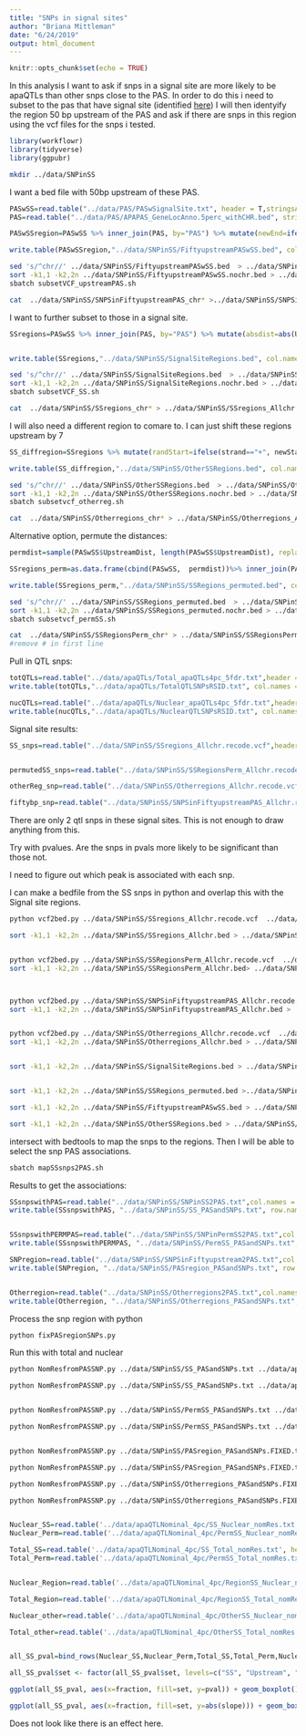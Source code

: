 ```yaml
---
title: "SNPs in signal sites"
author: "Briana Mittleman"
date: "6/24/2019"
output: html_document
---
```


```r
knitr::opts_chunk$set(echo = TRUE)
```

In this analysis I want to ask if snps in a signal site are more likely to be apaQTLs than other snps close to the PAS. In order to do this i need to subset to the pas that have signal site (identified [here](signalsiteanalysis.html)) I will then identyify the region 50 bp upstream of the PAS and ask if there are snps in this region using the vcf files for the snps i tested.  

```r
library(workflowr)
library(tidyverse)
library(ggpubr)
```

```bash
mkdir ../data/SNPinSS
```


I want a bed file with 50bp upstream of these PAS. 
```r
PASwSS=read.table("../data/PAS/PASwSignalSite.txt", header = T,stringsAsFactors = F)
PAS=read.table("../data/PAS/APAPAS_GeneLocAnno.5perc_withCHR.bed", stringsAsFactors = F, header = F, col.names = c("chr", "start", "end", "PASid","score", "strand")) %>% separate(PASid, into=c("pasNum", "geneiD"), sep=":") %>% mutate(PAS=paste("peak", pasNum, sep=""),PASname=paste(PAS, geneiD, sep="_")) 

PASwSSregion=PASwSS %>% inner_join(PAS, by="PAS") %>% mutate(newEnd=ifelse(strand=="+", end+50, end),newStart=ifelse(strand=="+", start, start-50)) %>% select(chr, newStart,newEnd, PASname, score, strand)

write.table(PASwSSregion,"../data/SNPinSS/FiftyupstreamPASwSS.bed", col.names = F, row.names = F, quote = F, sep="\t")

```


```bash
sed 's/^chr//' ../data/SNPinSS/FiftyupstreamPASwSS.bed  > ../data/SNPinSS/FiftyupstreamPASwSS.nochr.bed
sort -k1,1 -k2,2n ../data/SNPinSS/FiftyupstreamPASwSS.nochr.bed > ../data/SNPinSS/FiftyupstreamPASwSS.nochr.sort.bed
sbatch subsetVCF_upstreamPAS.sh

cat  ../data/SNPinSS/SNPSinFiftyupstreamPAS_chr* >../data/SNPinSS/SNPSinFiftyupstreamPAS_Allchr.recode.vcf
```





I want to further subset to those in a signal site.  


```r
SSregions=PASwSS %>% inner_join(PAS, by="PAS") %>% mutate(absdist=abs(UpstreamDist),newEnd= ifelse(strand=="+", end-absdist, end+absdist), newStart=ifelse(strand=="+", end- (absdist+6), end + (absdist-6)), length=newEnd-newStart) %>% select(chr, newStart,newEnd, PASname, score, strand) 


write.table(SSregions,"../data/SNPinSS/SignalSiteRegions.bed", col.names = F, row.names = F, quote = F, sep="\t")
```

```bash
sed 's/^chr//' ../data/SNPinSS/SignalSiteRegions.bed  > ../data/SNPinSS/SignalSiteRegions.nochr.bed
sort -k1,1 -k2,2n ../data/SNPinSS/SignalSiteRegions.nochr.bed > ../data/SNPinSS/SignalSiteRegions.nochr.sort.bed
sbatch subsetVCF_SS.sh

cat  ../data/SNPinSS/SSregions_chr* > ../data/SNPinSS/SSregions_Allchr.recode.vcf
```


I will also need a different region to comare to. I can just shift these regions upstream by 7

```r
SS_diffregion=SSregions %>% mutate(randStart=ifelse(strand=="+", newStart-7, newEnd), randend=ifelse(strand=="+", newStart, newEnd+7), length=randend-randStart) %>% select(chr, randStart,randend, PASname, score, strand) 

write.table(SS_diffregion,"../data/SNPinSS/OtherSSRegions.bed", col.names = F, row.names = F, quote = F, sep="\t")
```


```bash
sed 's/^chr//' ../data/SNPinSS/OtherSSRegions.bed  > ../data/SNPinSS/OtherSSRegions.nochr.bed
sort -k1,1 -k2,2n ../data/SNPinSS/OtherSSRegions.nochr.bed > ../data/SNPinSS/OtherSSRegions.nochr.sort.bed
sbatch subsetvcf_otherreg.sh 

cat  ../data/SNPinSS/Otherregions_chr* > ../data/SNPinSS/Otherregions_Allchr.recode.vcf
```


Alternative option, permute the distances: 

```r
permdist=sample(PASwSS$UpstreamDist, length(PASwSS$UpstreamDist), replace = F)

SSregions_perm=as.data.frame(cbind(PASwSS,  permdist))%>% inner_join(PAS, by="PAS")  %>% mutate(absdist=abs(permdist),newEnd= ifelse(strand=="+", end-absdist, end+absdist), newStart=ifelse(strand=="+", end- (absdist+6), end + (absdist-6)), length=newEnd-newStart)%>% select(chr, newStart,newEnd, PASname, score, strand)

write.table(SSregions_perm,"../data/SNPinSS/SSRegions_permuted.bed", col.names = F, row.names = F, quote = F, sep="\t")
```


```bash
sed 's/^chr//' ../data/SNPinSS/SSRegions_permuted.bed  > ../data/SNPinSS/SSRegions_permuted.nochr.bed
sort -k1,1 -k2,2n ../data/SNPinSS/SSRegions_permuted.nochr.bed > ../data/SNPinSS/SSRegions_permuted.nochr.sort.bed
sbatch subsetvcf_permSS.sh 

cat  ../data/SNPinSS/SSRegionsPerm_chr* > ../data/SNPinSS/SSRegionsPerm_Allchr.recode.vcf
#remove # in first line
```


Pull in QTL snps:

```r
totQTLs=read.table("../data/apaQTLs/Total_apaQTLs4pc_5fdr.txt",header = T, stringsAsFactors = F) %>% select(sid) %>% unique()
write.table(totQTLs,"../data/apaQTLs/TotalQTLSNPsRSID.txt", col.names = F, row.names = F, quote = F)

nucQTLs=read.table("../data/apaQTLs/Nuclear_apaQTLs4pc_5fdr.txt",header = T, stringsAsFactors = F) %>% select(sid) %>% unique()
write.table(nucQTLs,"../data/apaQTLs/NuclearQTLSNPsRSID.txt", col.names = F, row.names = F, quote = F)
```


Signal site results:

```r
SS_snps=read.table("../data/SNPinSS/SSregions_Allchr.recode.vcf",header = T, stringsAsFactors = F) %>% select(ID) %>% mutate(totQTL=ifelse(ID %in% totQTLs$sid, "Yes", "No"), nucQTL=ifelse(ID %in% nucQTLs$sid, "Yes", "No"))


permutedSS_snps=read.table("../data/SNPinSS/SSRegionsPerm_Allchr.recode.vcf",header = T, stringsAsFactors = F) %>% select(ID) %>% mutate(totQTL=ifelse(ID %in% totQTLs$sid, "Yes", "No"), nucQTL=ifelse(ID %in% nucQTLs$sid, "Yes", "No"))

otherReg_snp=read.table("../data/SNPinSS/Otherregions_Allchr.recode.vcf",header = T, stringsAsFactors = F) %>% select(ID) %>% mutate(totQTL=ifelse(ID %in% totQTLs$sid, "Yes", "No"), nucQTL=ifelse(ID %in% nucQTLs$sid, "Yes", "No"))

fiftybp_snp=read.table("../data/SNPinSS/SNPSinFiftyupstreamPAS_Allchr.recode.vcf",header = T, stringsAsFactors = F) %>% select(ID) %>% mutate(totQTL=ifelse(ID %in% totQTLs$sid, "Yes", "No"), nucQTL=ifelse(ID %in% nucQTLs$sid, "Yes", "No"))
```

There are only 2 qtl snps in these signal sites. This is not enough to draw anything from this. 


Try with pvalues. Are the snps in pvals more likely to be significant than those not. 

I need to figure out which peak is associated with each snp.

I can make a bedfile from the SS snps in python and overlap this with the Signal site regions.  

```bash
python vcf2bed.py ../data/SNPinSS/SSregions_Allchr.recode.vcf  ../data/SNPinSS/SSregions_Allchr.bed

sort -k1,1 -k2,2n ../data/SNPinSS/SSregions_Allchr.bed > ../data/SNPinSS/SSregions_Allchr.sort.bed


python vcf2bed.py ../data/SNPinSS/SSRegionsPerm_Allchr.recode.vcf  ../data/SNPinSS/SSRegionsPerm_Allchr.bed
sort -k1,1 -k2,2n ../data/SNPinSS/SSRegionsPerm_Allchr.bed> ../data/SNPinSS/SSRegionsPerm_Allchr.sort.bed



python vcf2bed.py ../data/SNPinSS/SNPSinFiftyupstreamPAS_Allchr.recode.vcf  ../data/SNPinSS/SNPSinFiftyupstreamPAS_Allchr.bed
sort -k1,1 -k2,2n ../data/SNPinSS/SNPSinFiftyupstreamPAS_Allchr.bed > ../data/SNPinSS/SNPSinFiftyupstreamPAS_Allchr.sort.bed


python vcf2bed.py ../data/SNPinSS/Otherregions_Allchr.recode.vcf  ../data/SNPinSS/Otherregions_Allchr.bed
sort -k1,1 -k2,2n ../data/SNPinSS/Otherregions_Allchr.bed > ../data/SNPinSS/Otherregions_Allchr.sort.bed


sort -k1,1 -k2,2n ../data/SNPinSS/SignalSiteRegions.bed > ../data/SNPinSS/SignalSiteRegions.sort.bed


sort -k1,1 -k2,2n ../data/SNPinSS/SSRegions_permuted.bed >../data/SNPinSS/SSRegions_permuted.sort.bed

sort -k1,1 -k2,2n ../data/SNPinSS/FiftyupstreamPASwSS.bed > ../data/SNPinSS/FiftyupstreamPASwSS.sort.bed

sort -k1,1 -k2,2n ../data/SNPinSS/OtherSSRegions.bed > ../data/SNPinSS/OtherSSRegions.sort.bed


```

intersect with bedtools to map the snps to the regions. Then I will be able to select the snp PAS associations.  
```bash
sbatch mapSSsnps2PAS.sh
```

Results to get the associations:

```r
SSsnpswithPAS=read.table("../data/SNPinSS/SNPinSS2PAS.txt",col.names = c("chr","start", "end", "PASname", "score", "strand", "SNP")) %>% filter(SNP!=".") %>% separate(PASname, into=c("PAS", "gene", "loc"),sep="_") %>% select(PAS, SNP)
write.table(SSsnpswithPAS, "../data/SNPinSS/SS_PASandSNPs.txt", row.names = F, col.names = F, quote = F, sep="\t")


SSsnpswithPERMPAS=read.table("../data/SNPinSS/SNPinPermSS2PAS.txt",col.names = c("chr","start", "end", "PASname", "score", "strand", "SNP")) %>% filter(SNP!=".") %>% separate(PASname, into=c("PAS", "gene", "loc"),sep="_") %>% select(PAS, SNP)
write.table(SSsnpswithPERMPAS, "../data/SNPinSS/PermSS_PASandSNPs.txt", row.names = F, col.names = F, quote = F, sep="\t")

SNPregion=read.table("../data/SNPinSS/SNPSinFiftyupstream2PAS.txt",col.names = c("chr","start", "end", "PASname", "score", "strand", "SNP")) %>% filter(SNP!=".") %>% separate(PASname, into=c("PAS", "gene", "loc"),sep="_") %>% select(PAS, SNP)
write.table(SNPregion, "../data/SNPinSS/PASregion_PASandSNPs.txt", row.names = F, col.names = F, quote = F, sep="\t")


Otherregion=read.table("../data/SNPinSS/Otherregions2PAS.txt",col.names = c("chr","start", "end", "PASname", "score", "strand", "SNP")) %>% filter(SNP!=".") %>% separate(PASname, into=c("PAS", "gene", "loc"),sep="_") %>% select(PAS, SNP)
write.table(Otherregion, "../data/SNPinSS/Otherregions_PASandSNPs.txt", row.names = F, col.names = F, quote = F, sep="\t")
```

Process the snp region with python

```bash
python fixPASregionSNPs.py

```

Run this with total and nuclear 
```bash
python NomResfromPASSNP.py ../data/SNPinSS/SS_PASandSNPs.txt ../data/apaQTLNominal_4pc/APApeak_Phenotype_GeneLocAnno.Nuclear.5perc.fc.gz.qqnorm_AllChrom.txt ../data/apaQTLNominal_4pc/SS_Nuclear_nomRes.txt 

python NomResfromPASSNP.py ../data/SNPinSS/SS_PASandSNPs.txt ../data/apaQTLNominal_4pc/APApeak_Phenotype_GeneLocAnno.Total.5perc.fc.gz.qqnorm_AllChrom.txt ../data/apaQTLNominal_4pc/SS_Total_nomRes.txt 


python NomResfromPASSNP.py ../data/SNPinSS/PermSS_PASandSNPs.txt ../data/apaQTLNominal_4pc/APApeak_Phenotype_GeneLocAnno.Nuclear.5perc.fc.gz.qqnorm_AllChrom.txt ../data/apaQTLNominal_4pc/PermSS_Nuclear_nomRes.txt 

python NomResfromPASSNP.py ../data/SNPinSS/PermSS_PASandSNPs.txt ../data/apaQTLNominal_4pc/APApeak_Phenotype_GeneLocAnno.Total.5perc.fc.gz.qqnorm_AllChrom.txt ../data/apaQTLNominal_4pc/PermSS_Total_nomRes.txt 


python NomResfromPASSNP.py ../data/SNPinSS/PASregion_PASandSNPs.FIXED.txt ../data/apaQTLNominal_4pc/APApeak_Phenotype_GeneLocAnno.Nuclear.5perc.fc.gz.qqnorm_AllChrom.txt ../data/apaQTLNominal_4pc/RegionSS_Nuclear_nomRes.txt 

python NomResfromPASSNP.py ../data/SNPinSS/PASregion_PASandSNPs.FIXED.txt ../data/apaQTLNominal_4pc/APApeak_Phenotype_GeneLocAnno.Total.5perc.fc.gz.qqnorm_AllChrom.txt ../data/apaQTLNominal_4pc/RegionSS_Total_nomRes.txt  

python NomResfromPASSNP.py ../data/SNPinSS/Otherregions_PASandSNPs.FIXED.txt ../data/apaQTLNominal_4pc/APApeak_Phenotype_GeneLocAnno.Nuclear.5perc.fc.gz.qqnorm_AllChrom.txt ../data/apaQTLNominal_4pc/OtherSS_Nuclear_nomRes.txt 

python NomResfromPASSNP.py ../data/SNPinSS/Otherregions_PASandSNPs.FIXED.txt ../data/apaQTLNominal_4pc/APApeak_Phenotype_GeneLocAnno.Total.5perc.fc.gz.qqnorm_AllChrom.txt ../data/apaQTLNominal_4pc/OtherSS_Total_nomRes.txt  



```



```r
Nuclear_SS=read.table('../data/apaQTLNominal_4pc/SS_Nuclear_nomRes.txt', header = F, col.names=c("peakID", "snp", "dist", "pval", "slope"), stringsAsFactors = F) %>% select(pval,slope) %>% mutate(fraction="Nuclear", set="SS")
Nuclear_Perm=read.table('../data/apaQTLNominal_4pc/PermSS_Nuclear_nomRes.txt',header = F, col.names=c("peakID", "snp", "dist", "pval", "slope"), stringsAsFactors = F) %>% select(pval,slope) %>% mutate(fraction="Nuclear", set="Permuted")

Total_SS=read.table('../data/apaQTLNominal_4pc/SS_Total_nomRes.txt', header = F, col.names=c("peakID", "snp", "dist", "pval", "slope"), stringsAsFactors = F) %>% select(pval,slope) %>% mutate(fraction="Total", set="SS")
Total_Perm=read.table('../data/apaQTLNominal_4pc/PermSS_Total_nomRes.txt',header = F, col.names=c("peakID", "snp", "dist", "pval", "slope"), stringsAsFactors = F) %>% select(pval,slope) %>% mutate(fraction="Total", set="Permuted")


Nuclear_Region=read.table('../data/apaQTLNominal_4pc/RegionSS_Nuclear_nomRes.txt',header = F, col.names=c("peakID", "snp", "dist", "pval", "slope"), stringsAsFactors = F) %>% select(pval,slope) %>% mutate(fraction="Nuclear", set="Region")

Total_Region=read.table('../data/apaQTLNominal_4pc/RegionSS_Total_nomRes.txt',header = F, col.names=c("peakID", "snp", "dist", "pval", "slope"), stringsAsFactors = F) %>% select(pval,slope) %>% mutate(fraction="Total", set="Region")

Nuclear_other=read.table('../data/apaQTLNominal_4pc/OtherSS_Nuclear_nomRes.txt',header = F, col.names=c("peakID", "snp", "dist", "pval", "slope"), stringsAsFactors = F) %>% select(pval,slope) %>% mutate(fraction="Nuclear", set="Upstream")

Total_other=read.table('../data/apaQTLNominal_4pc/OtherSS_Total_nomRes.txt',header = F, col.names=c("peakID", "snp", "dist", "pval", "slope"), stringsAsFactors = F) %>% select(pval,slope) %>% mutate(fraction="Total", set="Upstream")


all_SS_pval=bind_rows(Nuclear_SS,Nuclear_Perm,Total_SS,Total_Perm,Nuclear_Region,Total_Region,Nuclear_other,Total_other)

all_SS_pval$set <- factor(all_SS_pval$set, levels=c("SS", "Upstream", "Permuted", "Region"))
```

```r
ggplot(all_SS_pval, aes(x=fraction, fill=set, y=pval)) + geom_boxplot() + labs(x="Fraction", title="p-values for SNPs in Signal Sites",y="nominal P-value" ) + scale_fill_discrete(name = 'Set', labels = c('Signal Sites', 'Region upstream of Signal Site', 'Permuted Distance to Signal Site',"50 bp upstream of PAS"))
```
```r
ggplot(all_SS_pval, aes(x=fraction, fill=set, y=abs(slope))) + geom_boxplot()  + labs(x="Fraction", title="p-values for SNPs in Signal Sites",y="absolute value effect size" ) + scale_fill_discrete(name = 'Set', labels = c('Signal Sites', 'Region upstream of Signal Site', 'Permuted Distance to Signal Site',"50 bp upstream of PAS"))
```

Does not look like there is an effect here.  

